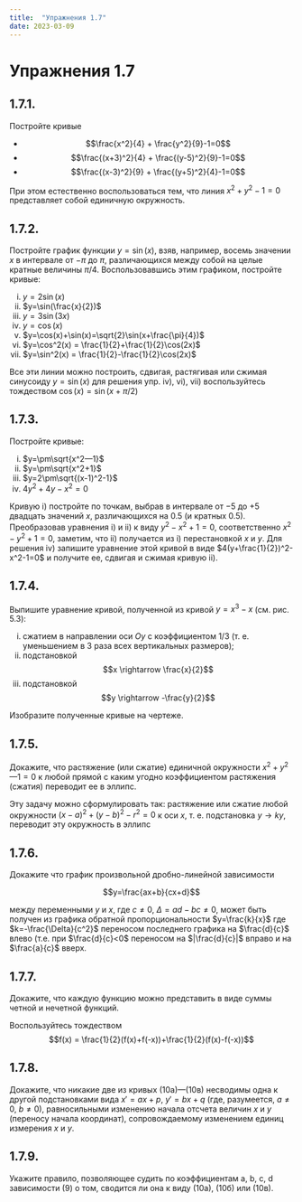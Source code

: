 ```yaml
---
title:  "Упражнения 1.7"
date: 2023-03-09
---
```

# Упражнения 1.7


## 1.7.1.
Постройте кривые

* $$\frac{x^2}{4} + \frac{y^2}{9}-1=0$$
* $$\frac{(x+3)^2}{4} + \frac{(y-5)^2}{9}-1=0$$
* $$\frac{(x-3)^2}{9} + \frac{(y+5)^2}{4}-1=0$$

::: {.callout-tip title="Указание" collapse="true"}
При этом естественно 
воспользоваться тем, что линия $x^2 + y^2 -1=0$
представляет собой единичную окружность.
:::

## 1.7.2.
Постройте график функции $y=\sin(x)$,
взяв, например, восемь значении $x$ в 
интервале от $-\pi$ до $\pi$, различающихся между
собой на целые кратные величины $\pi/4$.
Воспользовавшись этим графиком, постройте
кривые:

i. $y=2\sin(x)$
i. $y=\sin(\frac{x}{2})$
i. $y=3\sin(3x)$
i. $y=\cos(x)$
i. $y=\cos(x)+\sin(x)=\sqrt{2}\sin(x+\frac{\pi}{4})$
i. $y=\cos^2(x) = \frac{1}{2}+\frac{1}{2}\cos(2x)$
i. $y=\sin^2(x) = \frac{1}{2}-\frac{1}{2}\cos(2x)$

::: {.callout-tip title="Указание" collapse="true"}   
Все эти линии можно построить, сдвигая, растягивая или сжимая
синусоиду $y = \sin(x)$ для решения упр. iv), vi), vii) воспользуйтесь тождеством $\cos(x) = \sin(x+\pi/2)$
:::

## 1.7.3.

Постройте кривые:

i. $y=\pm\sqrt{х^2—1}$
i. $y=\pm\sqrt{х^2+1}$
i. $y=2\pm\sqrt{(х-1)^2-1}$
i. $4y^2+4y-x^2=0$

::: {.callout-tip title="Указание" collapse="true"}
Кривую i) постройте по точкам, выбрав в интервале от $-5$
до $+5$ двадцать значений $x$, различающихся
на $0.5$ (и кратных $0.5$). Преобразовав 
уравнения i) и ii) к виду $y^2-x^2+1=0$, соответственно
$x^2-y^2+1=0$, заметим, что ii) получается из
i) перестановкой $x$ и $y$. Для решения iv) 
запишите уравнение этой кривой в виде $4(y+\frac{1}{2})^2-x^2-1=0$ и получите ее, сдвигая
и сжимая кривую ii).
:::

## 1.7.4.

Выпишите уравнение кривой, 
полученной из кривой $y=x^3-x$ (см. рис. 5.3):

i. сжатием в направлении оси $Oy$ с 
коэффициентом $1/3$ (т. е. уменьшением в 3 раза всех вертикальных размеров); 
i. подстановкой $$x \rightarrow \frac{x}{2}$$
i. подстановкой $$y \rightarrow -\frac{y}{2}$$

Изобразите полученные кривые на чертеже.

## 1.7.5.

Докажите, что растяжение (или
сжатие) единичной окружности $x^2+y^2—1=0$
к любой прямой с каким угодно 
коэффициентом растяжения (сжатия) переводит ее в 
эллипс.

::: {.callout-tip title="Указание" collapse="true"}
Эту задачу можно
сформулировать так: растяжение или сжатие
любой окружности $(x-a)^2+(y-b)^2-r^2=0$
к оси $x$, т. е. подстановка $y \rightarrow ky$, переводит
эту окружность в эллипс
:::

## 1.7.6.

Докажите что график произвольной
дробно-линейной зависимости 

$$y=\frac{ax+b}{cx+d}$$

между переменными $y$ и $x$, где $c\neq0$, $\Delta=ad-bc\neq0$,
может быть получен из графика обратной пропорциональности $y=\frac{k}{x}$
где $k=-\frac{\Delta}{c^2}$ переносом последнего графика
на $\frac{d}{c}$ влево (т.е. при $\frac{d}{c}<0$ переносом на $|\frac{d}{c}|$ вправо и на $\frac{a}{c}$ вверх.

## 1.7.7.

Докажите, что каждую функцию
можно представить в виде суммы четной и 
нечетной функций.

::: {.callout-tip title="Указание" collapse="true"}
Воспользуйтесь тождеством
$$f(x) = \frac{1}{2}(f(x)+f(-x))+\frac{1}{2}(f(x)-f(-x))$$
:::

## 1.7.8.

Докажите, что никакие две из 
кривых (10а)—(10в) несводимы одна к другой
подстановками вида $x' = ax + p$, $y' = bx + q$ (где,
разумеется, $a \neq 0$, $b \neq 0$), равносильными
изменению начала отсчета величин $x$ и $y$
(переносу начала координат), сопровождаемому
изменением единиц измерения $x$ и $y$.

## 1.7.9.

Укажите правило, позволяющее 
судить по коэффициентам a, b, c, d зависимости
(9) о том, сводится ли она к виду (10а), (10б)
или (10в).